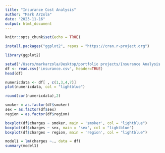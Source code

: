 ```yaml
---
title: "Insurance Cost Analysis"
author: "Mark Arzola"
date: "2023-11-16"
output: html_document
---
```

```r
knitr::opts_chunk$set(echo = TRUE)

install.packages("ggplot2", repos = "https://cran.r-project.org")

library(ggplot2)
```

```r
setwd('/Users/markarzola/Desktop/portfolio projects/Insurance Analysis Project')
df <- read.csv('insurance.csv', header=TRUE)
head(df)
```
```r
numericdata <- df[ , c(1,3,4,7)]
plot(numericdata, col = "lightblue")
```
```r
round(cor(numericdata),2)
```
```r
smoker = as.factor(df$smoker)
sex = as.factor(df$sex)
region = as.factor(df$region)

boxplot(df$charges ~ smoker, main = 'smoker', col = "lightblue")
boxplot(df$charges ~ sex, main = 'sex', col = "lightblue")
boxplot(df$charges ~ region, main = 'region', col = "lightblue")
```

```r
model1 = lm(charges ~., data = df)
summary(model1)
```



